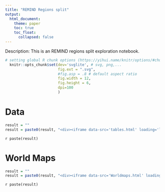 ```yaml
---
title: "REMIND Regions split"
output:
  html_document:
    theme: paper
    toc: true
    toc_float:
      collapsed: false
---
```


<style>
  .main-container {
    max-width: 90% !important;
  }
  .svg-container {
    margin: auto !important;
  }
  .plotly {
    width: 100% !important;
  }
  iframe { 
    position: fixed; 
    height: 100%; 
    width: calc(100vw - 160px); 
    top: 0; 
    left: 160px; 
  }
</style>


Description:
This is an REMIND regions split exploration notebook. 



```r

# setting global R chunk options (https://yihui.name/knitr/options/#chunk_options)
  knitr::opts_chunk$set(dev='svglite', # svg, png,...
                        fig.ext = ".svg",
                        #fig.asp = .8 # default aspect ratio
                        fig.width = 12,
                        fig.height = 6,
                        dpi=100
                        )
```  

# Data

```r

result = ""
result = paste0(result, "<div><iframe data-src='tables.html' loading='lazy' src='tables.html'></iframe></div>")

```

`r paste(result)`

# World Maps

```r

result = ""
result = paste0(result, "<div><iframe data-src='Worldmaps.html' loading='lazy' src='Worldmaps.html'></iframe></div>")

```
  
  
`r paste(result)`

